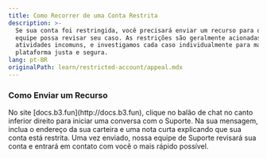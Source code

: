 ```yaml
---
title: Como Recorrer de uma Conta Restrita
description: >-
  Se sua conta foi restringida, você precisará enviar um recurso para que nossa
  equipe possa revisar seu caso. As restrições são geralmente acionadas por
  atividades incomuns, e investigamos cada caso individualmente para manter a
  plataforma justa e segura.
lang: pt-BR
originalPath: learn/restricted-account/appeal.mdx
---
```

### Como Enviar um Recurso

<Steps>
  <Step title="Abrir o Chat de Suporte">
    No site [docs.b3.fun](http://docs.b3.fun), clique no balão de chat no canto inferior direito para iniciar uma conversa com o Suporte.
  </Step>
  <Step title="Forneça Seus Detalhes">
    Na sua mensagem, inclua o endereço da sua carteira e uma nota curta explicando que sua conta está restrita.
  </Step>
  <Step title="Aguarde a Revisão">
    Uma vez enviado, nossa equipe de Suporte revisará sua conta e entrará em contato com você o mais rápido possível.
  </Step>
</Steps>
